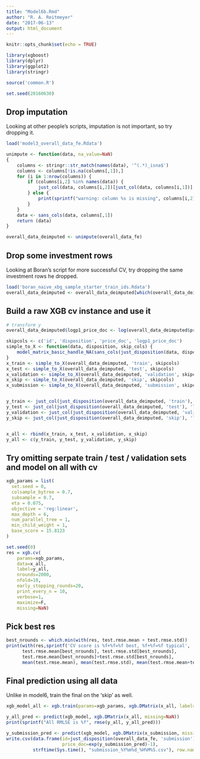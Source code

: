 ```yaml
---
title: "Model6b.Rmd"
author: "R. A. Reitmeyer"
date: "2017-06-13"
output: html_document
---
```


```r
knitr::opts_chunk$set(echo = TRUE)

library(xgboost)
library(dplyr)
library(ggplot2)
library(stringr)

source('common.R')

set.seed(20160630)

```

## Drop imputation

Looking at other people's scripts, imputation is not important, so try dropping it.

```r
load('model3_overall_data_fe.Rdata')

unimpute <- function(data, na_value=NaN)
{
    columns <- stringr::str_match(names(data), '^(.*)_isna$')
    columns <- columns[!is.na(columns[,1]),]
    for (i in 1:nrow(columns)) {
        if (columns[i,2] %in% names(data)) {
            just_col(data, columns[i,2])[just_col(data, columns[i,1])] <- NaN
        } else {
            print(sprintf("warning: column %s is missing", columns[i,2]))
        }
    }
    data <- sans_cols(data, columns[,1])
    return (data)
}

overall_data_deimputed <- unimpute(overall_data_fe)
```

## Drop some investment rows

Looking at Boran's script for more successful CV, try dropping the
same investment rows he dropped.

```r
load('boran_naive_xbg_sample_starter_train_ids.Rdata')
overall_data_deimputed <- overall_data_deimputed[which(overall_data_deimputed$id %in% train_ids | overall_data_deimputed$disposition == 'submission'),]
```


## Build a raw XGB cv instance and use it

```r
# transform y
overall_data_deimputed$logp1_price_doc <- log(overall_data_deimputed$price_doc+1)

skipcols <- c('id', 'disposition', 'price_doc', 'logp1_price_doc')
simple_to_X <- function(data, disposition, skip_cols) {
    model_matrix_basic_handle_NA(sans_cols(just_disposition(data, disposition), skip_cols))
}
x_train <- simple_to_X(overall_data_deimputed, 'train', skipcols)
x_test <- simple_to_X(overall_data_deimputed, 'test', skipcols)
x_validation <- simple_to_X(overall_data_deimputed, 'validation', skipcols)
x_skip <- simple_to_X(overall_data_deimputed, 'skip', skipcols)
x_submission <- simple_to_X(overall_data_deimputed, 'submission', skipcols)


y_train <- just_col(just_disposition(overall_data_deimputed, 'train'), 'logp1_price_doc')
y_test <- just_col(just_disposition(overall_data_deimputed, 'test'), 'logp1_price_doc')
y_validation <- just_col(just_disposition(overall_data_deimputed, 'validation'), 'logp1_price_doc')
y_skip <- just_col(just_disposition(overall_data_deimputed, 'skip'), 'logp1_price_doc')


x_all <- rbind(x_train, x_test, x_validation, x_skip)
y_all <- c(y_train, y_test, y_validation, y_skip)

```


## Try omitting serpate train / test / validation sets and model on all with cv


```r
xgb_params = list(
  set.seed = 0,
  colsample_bytree = 0.7,
  subsample = 0.7,
  eta = 0.075,
  objective = 'reg:linear',
  max_depth = 6,
  num_parallel_tree = 1,
  min_child_weight = 1,
  base_score = 15.8123
)

set.seed(0)
res = xgb.cv(
    params=xgb_params,
    data=x_all,
    label=y_all,
    nrounds=2000,
    nfold=10,
    early_stopping_rounds=20,
    print_every_n = 10,
    verbose=1,
    maximize=F,
    missing=NaN)

```


## Pick best res

```r
best_nrounds <- which.min(with(res, test.rmse.mean + test.rmse.std))
print(with(res,sprintf('CV score is %f+%f=%f best, %f+%f=%f typical', 
      test.rmse.mean[best_nrounds], test.rmse.std[best_nrounds],
      test.rmse.mean[best_nrounds]+test.rmse.std[best_nrounds],
      mean(test.rmse.mean), mean(test.rmse.std), mean(test.rmse.mean+test.rmse.std))))

```

## Final prediction using all data

Unlike in model6, train the final on the 'skip' as well.

```r

xgb_model_all <- xgb.train(params=xgb_params, xgb.DMatrix(x_all, label=y_all, missing=NaN), nrounds=best_nrounds)

y_all_pred <- predict(xgb_model, xgb.DMatrix(x_all, missing=NaN))
print(sprintf("All RMLSE is %f", rmse(y_all, y_all_pred)))

y_submission_pred <- predict(xgb_model, xgb.DMatrix(x_submission, missing=NaN))
write.csv(data.frame(id=just_disposition(overall_data_fe, 'submission')$id,
                     price_doc=exp(y_submission_pred)-1), 
          strftime(Sys.time(), "submission_%Y%m%d_%H%M%S.csv"), row.names=FALSE)

```
